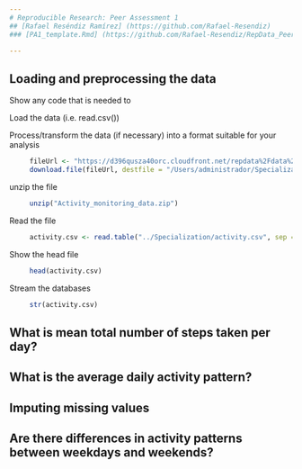 ```yaml
---
# Reproducible Research: Peer Assessment 1
## [Rafael Reséndiz Ramírez] (https://github.com/Rafael-Resendiz)
### [PA1_template.Rmd] (https://github.com/Rafael-Resendiz/RepData_PeerAssessment1/edit/master/PA1_template.Rmd)

---
```



## Loading and preprocessing the data
Show any code that is needed to

Load the data (i.e. read.csv())

Process/transform the data (if necessary) into a format suitable for your analysis  
```r
     fileUrl <- "https://d396qusza40orc.cloudfront.net/repdata%2Fdata%2Factivity.zip?accessType=DOWNLOAD"  
     download.file(fileUrl, destfile = "/Users/administrador/Specialization/Activity_monitoring_data.zip", method = "curl")    
````
unzip the file    
```r
     unzip("Activity_monitoring_data.zip")  
````
Read the file   
```r
     activity.csv <- read.table("../Specialization/activity.csv", sep = ",", header = TRUE)    
```
Show the head file
```r
     head(activity.csv)    
````
Stream the databases
```r
     str(activity.csv)   
```
         

## What is mean total number of steps taken per day?



## What is the average daily activity pattern?



## Imputing missing values



## Are there differences in activity patterns between weekdays and weekends?
